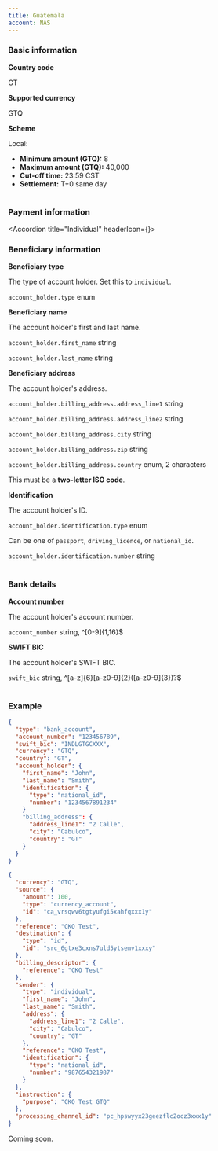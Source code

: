 ```yaml
---
title: Guatemala
account: NAS
---
```


### Basic information

<tabs withBorder={false}>
<tab title="Local">

<Table>
<TableBody>
<TableRow>
<TableCell withBackground>

**Country code**

</TableCell>
<TableCell colSpan={3}>

GT

</TableCell>
</TableRow>
<TableRow>
<TableCell withBackground>

**Supported currency**

</TableCell>
<TableCell colSpan={3}>

GTQ

</TableCell>
</TableRow>
<TableRow>
<TableCell withBackground>

**Scheme**

</TableCell>
<TableCell colSpan={3}>

Local:

- **Minimum amount (GTQ):** 8
- **Maximum amount (GTQ):** 40,000
- **Cut-off time:** 23:59 CST
- **Settlement:** T+0 same day

</TableCell>
</TableRow>
</TableBody>
</Table>

### Payment information

<Accordion title="Individual" headerIcon={<IndividualPayment/>}>

### Beneficiary information

<Table>
<TableBody>
<TableRow>
<TableCell withBackground>

**Beneficiary type**

</TableCell>
<TableCell>

The type of account holder. Set this to `individual`.

</TableCell>
<TableCell>

`account_holder.type`
<StatusTag type="optional" />
enum

</TableCell>
</TableRow>
<TableRow>
<TableCell withBackground rowSpan={2}>

**Beneficiary name**

</TableCell>
<TableCell rowSpan={2}>

The account holder's first and last name.

</TableCell>
<TableCell>

`account_holder.first_name`
<StatusTag type="required" />
string

</TableCell>
</TableRow>
<TableRow>
<TableCell>

`account_holder.last_name`
<StatusTag type="required" />
string

</TableCell>
</TableRow>
<TableRow>
<TableCell withBackground rowSpan={5}>

**Beneficiary address**

</TableCell>
<TableCell rowSpan={5}>

The account holder's address.

</TableCell>
<TableCell>

`account_holder.billing_address.address_line1`
<StatusTag type="required" />
string

</TableCell>
</TableRow>
<TableRow>
<TableCell>

`account_holder.billing_address.address_line2`
<StatusTag type="optional" />
string

</TableCell>
</TableRow>
<TableRow>
<TableCell>

`account_holder.billing_address.city`
<StatusTag type="required" />
string

</TableCell>
</TableRow>
<TableRow>
<TableCell>

`account_holder.billing_address.zip`
<StatusTag type="optional" />
string

</TableCell>
</TableRow>
<TableRow>
<TableCell>

`account_holder.billing_address.country`
<StatusTag type="required" />
enum, 2 characters

<InfoBox>

This must be a **two-letter ISO code**.

</InfoBox>

</TableCell>
</TableRow>
<TableRow>
<TableCell withBackground rowSpan={2}>

**Identification**

</TableCell>
<TableCell rowSpan={2}>

The account holder's ID.

</TableCell>
<TableCell>

`account_holder.identification.type`
<StatusTag type="required" />
enum

<TipBox variant="info">

Can be one of `passport`, `driving_licence`, or `national_id`.

</TipBox>

</TableCell>
</TableRow>
<TableRow>
<TableCell>

`account_holder.identification.number`
<StatusTag type="required" />
string

</TableCell>
</TableRow>
</TableBody>
</Table>

### Bank details

<Table>
<TableBody>
<TableRow>
<TableCell withBackground>

**Account number**

</TableCell>
<TableCell colSpan={2}>

The account holder's account number.

</TableCell>
<TableCell colSpan={2}>

`account_number`
<StatusTag type="required" />
string, ^[0-9]{1,16}$

</TableCell>
</TableRow>
<TableRow>
<TableCell withBackground>

**SWIFT BIC**

</TableCell>
<TableCell colSpan={2}>

The account holder's SWIFT BIC.

</TableCell>
<TableCell colSpan={2}>

`swift_bic`
<StatusTag type="required" />
string, ^[a-z]{6}[a-z0-9]{2}([a-z0-9]{3})?$

</TableCell>
</TableRow>
</TableBody>
</Table>

</Accordion>

### Example

<tabs withBorder={false}>
<tab title='Payment instrument request (GTQ)'>

```json
{
  "type": "bank_account",
  "account_number": "123456789",
  "swift_bic": "INDLGTGCXXX",
  "currency": "GTQ",
  "country": "GT",
  "account_holder": {
    "first_name": "John",
    "last_name": "Smith",
	"identification": {
      "type": "national_id",
      "number": "1234567891234"
    }
    "billing_address": {
      "address_line1": "2 Calle",
      "city": "Cabulco",
      "country": "GT"
    }
  }
}
```

</tab>
<tab title='Payout request (GTQ)'>

```json
{
  "currency": "GTQ",
  "source": {
    "amount": 100,
    "type": "currency_account",
    "id": "ca_vrsqwv6tgtyufgi5xahfqxxx1y"
  },
  "reference": "CKO Test",
  "destination": {
    "type": "id",
    "id": "src_6gtxe3cxns7uld5ytsemv1xxxy"
  },
  "billing_descriptor": {
    "reference": "CKO Test"
  },
  "sender": {
    "type": "individual",
    "first_name": "John",
    "last_name": "Smith",
    "address": {
      "address_line1": "2 Calle",
      "city": "Cabulco",
      "country": "GT"
    },
    "reference": "CKO Test",
    "identification": {
      "type": "national_id",
      "number": "987654321987"
    }
  },
  "instruction": {
    "purpose": "CKO Test GTQ"
  },
  "processing_channel_id": "pc_hpswyyx23geezflc2ocz3xxx1y"
}
```

</tab>
</tabs>

</tab>
<tab title="International">

Coming soon.

</tab>
</tabs>
